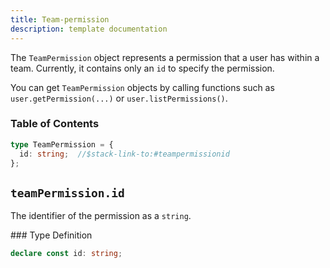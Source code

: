 ```yaml
---
title: Team-permission
description: template documentation
---
```


<Markdown src="../../snippets/make-full-page.mdx" />
<div className="stack-aside-container"><div className="stack-content">

The `TeamPermission` object represents a permission that a user has within a team. Currently, it contains only an `id` to specify the permission.

You can get `TeamPermission` objects by calling functions such as `user.getPermission(...)` or `user.listPermissions()`.

### Table of Contents

```typescript
type TeamPermission = {
  id: string;  //$stack-link-to:#teampermissionid
};
```

</div><div className="stack-full-size">
<Markdown src="../../snippets/divider.mdx" />

## `teamPermission.id`
</div><div className="stack-content">

The identifier of the permission as a `string`.

</div><div className="stack-aside"><div className="stack-sticky">
### Type Definition

```typescript
declare const id: string;
```
</div></div></div>

